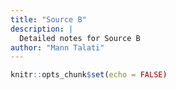 ```yaml
---
title: "Source B"
description: |
  Detailed notes for Source B
author: "Mann Talati"
---
```


```r
knitr::opts_chunk$set(echo = FALSE)
```
